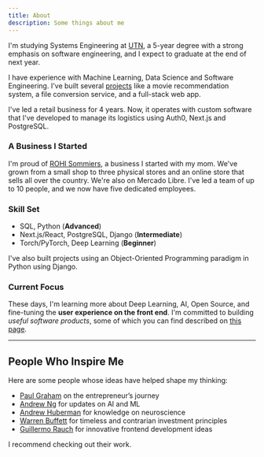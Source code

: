 ```yaml
---
title: About
description: Some things about me 
---
```


I'm studying Systems Engineering at [UTN](https://www.utn.edu.ar), a 5-year degree with a strong emphasis on software engineering, and I expect to graduate at the end of next year.

I have experience with Machine Learning, Data Science and Software Engineering. I've built several [projects](/#projects) like a movie recommendation system, a file conversion service, and a full-stack web app.

I've led a retail business for 4 years. Now, it operates with custom software that I've developed to manage its logistics using Auth0, Next.js and PostgreSQL.


### A Business I Started

I'm proud of [ROHI Sommiers](https://rohisommiers.com), a business I started with my mom. We've grown from a small shop to three physical stores and an online store that sells all over the country. We're also on Mercado Libre. I've led a team of up to 10 people, and we now have five dedicated employees.

### Skill Set

- SQL, Python (**Advanced**)
- Next.js/React, PostgreSQL, Django (**Intermediate**)
- Torch/PyTorch, Deep Learning (**Beginner**)

I've also built projects using an Object-Oriented Programming paradigm in Python using Django.

### Current Focus

These days, I'm learning more about Deep Learning, AI, Open Source, and fine-tuning the **user experience on the front end**. I'm committed to building *useful software products*, some of which you can find described on [this page](/).

---

## People Who Inspire Me

Here are some people whose ideas have helped shape my thinking:

- [Paul Graham](http://www.paulgraham.com/) on the entrepreneur’s journey
- [Andrew Ng](https://www.andrewng.org/) for updates on AI and ML
- [Andrew Huberman](https://www.hubermanlab.com/) for knowledge on neuroscience
- [Warren Buffett](https://www.berkshirehathaway.com/) for timeless and contrarian investment principles
- [Guillermo Rauch](https://rauchg.com/) for innovative frontend development ideas

I recommend checking out their work.